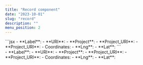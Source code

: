 ```yaml
---
title: "Record component"
date: "2023-10-01"
slug: "record"
description: ""
menu_position: 2
---
```



<div className="row">
  <div className="col-sm-4">
    ```jsx
    <Record>
      - **Label**: <Field name="Item_Label" />
      - **URI**: <Field name="URI" />
      - **Project**: <Field name="Project" />
      - **Project_URI**: <Field name="Project_URI" />
      - **Project_URI**: <Field name="Project_URI" />
      - Coordinates:
        - **Lng**: <Field name="geometry" name2="coordinates" name3="0" />
        - **Lat**: <Field name="geometry" name2="coordinates" name3="1" />
    </Record>
    ```
  </div>
  <div className="col-sm-8">
    <Record>
      - **Label**: <Field name="Item_Label" />
      - **URI**: <Field name="URI" />
      - **Project**: <Field name="Project" />
      - **Project_URI**: <Field name="Project_URI" />
      - **Project_URI**: <Field name="Project_URI" />
      - Coordinates:
        - **Lng**: <Field name="geometry" name2="coordinates" name3="0" />
        - **Lat**: <Field name="geometry" name2="coordinates" name3="1" />
    </Record>
  </div>
</div>